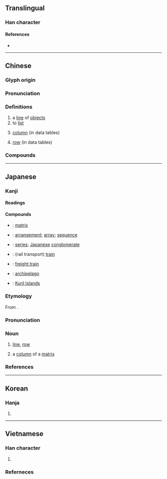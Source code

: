 {{character info/new}}
==Translingual==

===Han character===
{{Han char|rn=18|rad=刀|as=04|sn=6|four=12200|canj=MNLN|ids=⿰歹刂}}

====References====
* {{Han ref|kx=0137.260|dkj=01901|dj=0309.130|hdz=10325.050|uh=5217|ud=21015|bh=A643|bd=42563}}

----

==Chinese==
{{zh-forms}}

===Glyph origin===
{{Han etym}}

===Pronunciation===
{{zh-pron
|m=liè
|c=lit6
|h=pfs=lie̍t
|mn=lia̍t
|mn-t=liag8/liêg8
|mn-t_note=liag8 - Shantou; liêg8 - Chaozhou
|w=5liq
|mc=2
|oc=y
|ma=
|cat=n,v
}}

===Definitions===
{{zh-hanzi}}

# a [[line]] of [[object]]s
# to [[list]]
# {{lb|zh|Mainland}} [[column]] (in data tables)
# {{lb|zh|Taiwan}} [[row]] (in data tables)

===Compounds===
{{zh-der|列表機|列述|列鼎重裀|列子|列侯|以色列|名列榜首|列祖列宗|對列|列入|列席|下列|上列|列翅|列傳|大不列顛|列名|列觀|右列|出列|列肆|平列|列冊|列印|列士|列日|列星|列寧主義|同列|忝列門牆|對號列車|列鼎|不列塔尼|前列腺|列舉|列隊|列車|并列關係|列女|列表|列宿|入列|並列|左列|列土分茅|列布|列國|序列|布列|名列前茅|嵊泗列島|列女傳|增列|分列式|列印機|列島|列眉|列車員|列車長|列位|一系列|列土分疆|列陣|列土封疆|列坐|列寧格勒|列聖|列缺|前列|列土|列鼎而食|列強|列列|列仙|分列|列管|列當|以色列國|排列組合|漏列|數列|新不列顛|戶列簪纓|排列|混合齒列|橫列|班列|環列|星光列車|條列|擺列|菲列牛排|陳力就列|鋪錦列繡|鶴列|陳列所|系列|行列|部列|系列片|編列|齒列|行列式|銓列|鳴鐘列鼎|馬列主義|論列是非|陳列|臚列|隊列|降冪排列|虎列拉|開列|行兵列陣|重裀列鼎|論列|羅列|隊伍行列}}

{{zh-cat|Elementary}}

----

==Japanese==

===Kanji===
{{ja-kanji|grade=3|rs=刀04}}

====Readings====
{{ja-readings
|goon=れち
|kanon=れつ
|kun=なら-ぶ, ならべ-る, つら-ねる, つら-なる
}}

====Compounds====
{{der-top|Compounds}}
* {{ja-r|行列|ぎょうれつ}}: [[matrix]]
* {{ja-r|配列|はいれつ}}: [[arrangement]]; [[array]]; [[sequence]]
* {{ja-r|系列|けいれつ}}: [[series]]; [[Japanese]] [[conglomerate]]
* {{ja-r|列車|れっしゃ}}: (rail transport) [[train]]
* {{ja-r|貨物列車|かもつれっしゃ}}: [[freight train]]
* {{ja-r|列島|れっとう}}: [[archipelago]]
* {{ja-r|千島列島|ちしまれっとう}}: [[Kuril Islands]]

{{der-bottom}}

{{ja-kanjitab|れつ|yomi=o}}

===Etymology===
From {{etyl|ltc|ja|sort=れつ}} {{m|zh|列|tr=ljet}}.

===Pronunciation===
{{ja-pron|yomi=kanon|れつ|acc=1|acc_ref=DJR,NHK}}

===Noun===
{{ja-noun|れつ}}

# [[line]], [[row]]
# {{lb|ja|mathematics|sort=れつ}} a [[column]] of a [[matrix]]

===References===
<references/>

----

==Korean==

===Hanja===
{{ko-hanja|hangeul=[[렬]]>[[열]]}}

# {{defn|lang=ko|sort=刀04}}

----

==Vietnamese==

===Han character===
{{vi-readings|rs=刀04
|hanviet=liệt-tdcndg;tdcntd;gdhn
|phienthiet=
|nom=rét-tdcndg;tdcntd, sét-tdcndg;tdcntd, lít-gdhn;btcn, lướt-gdhn;btcn, rịt-gdhn;btcn, liếc-tdcndg, liệt-tdcndg, lét-tdcndg, lượt-tdcndg, rật-tdcndg, rết-tdcndg, rớt-tdcndg, rụt-tdcndg, sít-tdcndg, sắt-tdcndg, sệt-tdcndg, lệch-gdhn, loẹt-gdhn, riệt-gdhn, rít-gdhn, rệt-gdhn, lịt-btcn
}}

# {{defn|lang=vi|sort=刀04}}

===Referneces===
<references/>